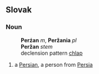== Slovak ==
=== Noun ===
:'''Perźan''' ''m'', '''Peržania''' ''pl''
:'''Peržan''' ''stem''
:declension pattern [[Slovak declension pattern chlap|chlap]]
# a [[Persian]], a person from [[Persia]]